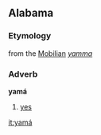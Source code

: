 
==Alabama==

===Etymology===
from the [[Mobilian]] ''[[yamma]]''

===Adverb===
'''yamá'''
#[[yes]]

[[it:yamá]]